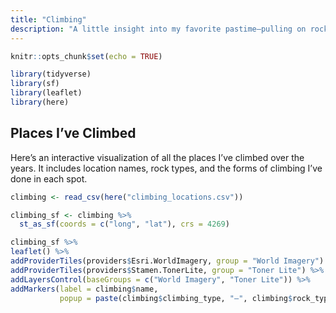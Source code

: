 ```yaml
---
title: "Climbing"
description: "A little insight into my favorite pastime—pulling on rocks"
---
```


```r
knitr::opts_chunk$set(echo = TRUE)

library(tidyverse)
library(sf)
library(leaflet)
library(here)
```

## Places I've Climbed

Here's an interactive visualization of all the places I've climbed over the years. It includes location names, rock types, and the forms of climbing I've done in each spot.

```r
climbing <- read_csv(here("climbing_locations.csv"))

climbing_sf <- climbing %>% 
  st_as_sf(coords = c("long", "lat"), crs = 4269)

climbing_sf %>% 
leaflet() %>%
addProviderTiles(providers$Esri.WorldImagery, group = "World Imagery") %>%
addProviderTiles(providers$Stamen.TonerLite, group = "Toner Lite") %>%
addLayersControl(baseGroups = c("World Imagery", "Toner Lite")) %>%
addMarkers(label = climbing$name,
           popup = paste(climbing$climbing_type, "—", climbing$rock_type))
```



